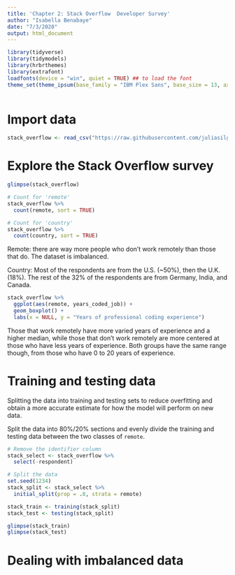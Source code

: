 ```yaml
---
title: 'Chapter 2: Stack Overflow  Developer Survey'
author: "Isabella Benabaye"
date: "7/3/2020"
output: html_document
---
```

```r
library(tidyverse)
library(tidymodels)
library(hrbrthemes)
library(extrafont)
loadfonts(device = "win", quiet = TRUE) ## to load the font
theme_set(theme_ipsum(base_family = "IBM Plex Sans", base_size = 13, axis_title_size = 14))
  
```

# Import data
```r
stack_overflow <- read_csv("https://raw.githubusercontent.com/juliasilge/supervised-ML-case-studies-course/master/data/stack_overflow.csv")
```

# Explore the Stack Overflow survey
```r
glimpse(stack_overflow)

# Count for 'remote'
stack_overflow %>% 
  count(remote, sort = TRUE)

# Count for 'country'
stack_overflow %>% 
  count(country, sort = TRUE)
```

Remote: there are way more people who don't work remotely than those that do. The dataset is imbalanced.

Country: Most of the respondents are from the U.S. (~50%), then the U.K. (18%). The rest of the 32% of the respondents are from Germany, India, and Canada.

```r
stack_overflow %>% 
  ggplot(aes(remote, years_coded_job)) +
  geom_boxplot() +
  labs(x = NULL, y = "Years of professional coding experience")
```

Those that work remotely have more varied years of experience and a higher median, while those that don't work remotely are more centered at those who have less years of experience. Both groups have the same range though, from those who have 0 to 20 years of experience.

# Training and testing data
Splitting the data into training and testing sets to reduce overfitting and obtain a more accurate estimate for how the model will perform on new data.

Split the data into 80%/20% sections and evenly divide the training and testing data between the two classes of `remote`.

```r
# Remove the identifier column
stack_select <- stack_overflow %>% 
  select(-respondent)

# Split the data
set.seed(1234)
stack_split <- stack_select %>% 
  initial_split(prop = .8, strata = remote)

stack_train <- training(stack_split)
stack_test <- testing(stack_split)

glimpse(stack_train)
glimpse(stack_test)
```

# Dealing with imbalanced data
